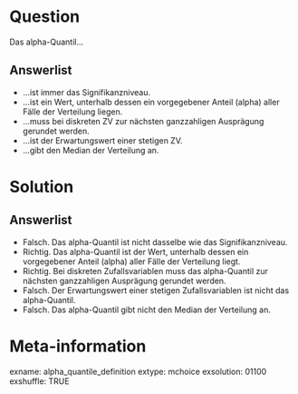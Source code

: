 Question 
======== 

Das alpha-Quantil...

Answerlist
----------

* ...ist immer das Signifikanzniveau.
* ...ist ein Wert, unterhalb dessen ein vorgegebener Anteil (alpha) aller Fälle der Verteilung liegen.
* ...muss bei diskreten ZV zur nächsten ganzzahligen Ausprägung gerundet werden.
* ...ist der Erwartungswert einer stetigen ZV.
* ...gibt den Median der Verteilung an.

Solution
========

Answerlist
----------

* Falsch. Das alpha-Quantil ist nicht dasselbe wie das Signifikanzniveau.
* Richtig. Das alpha-Quantil ist der Wert, unterhalb dessen ein vorgegebener Anteil (alpha) aller Fälle der Verteilung liegt.
* Richtig. Bei diskreten Zufallsvariablen muss das alpha-Quantil zur nächsten ganzzahligen Ausprägung gerundet werden.
* Falsch. Der Erwartungswert einer stetigen Zufallsvariablen ist nicht das alpha-Quantil.
* Falsch. Das alpha-Quantil gibt nicht den Median der Verteilung an.

Meta-information
================
exname: alpha_quantile_definition
extype: mchoice 
exsolution: 01100
exshuffle: TRUE
